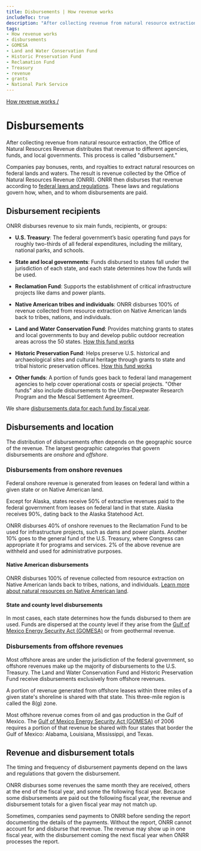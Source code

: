 ```yaml
---
title: Disbursements | How revenue works
includeToc: true
description: "After collecting revenue from natural resource extraction, the Office of Natural Resources Revenue distributes that revenue to different agencies, funds, and local governments. This process is called “disbursement.”"
tags:
- How revenue works
- disbursements
- GOMESA
- Land and Water Conservation Fund
- Historic Preservation Fund
- Reclamation Fund
- Treasury
- revenue
- grants
- National Park Service
---
```


[How revenue works /](/how-revenue-works/)

# Disbursements

After collecting revenue from natural resource extraction, the Office of Natural Resources Revenue distributes that revenue to different agencies, funds, and local governments. This process is called "disbursement."
<br />

Companies pay <GlossaryTerm>bonuses</GlossaryTerm>, rents, and royalties to extract natural resources on federal lands and waters. The result is revenue collected by the Office of Natural Resources Revenue (ONRR). ONRR then disburses that revenue according to [federal laws and regulations](/how-revenue-works/federal-laws/). These laws and regulations govern how, when, and to whom disbursements are paid.

## Disbursement recipients

ONRR disburses revenue to six main funds, recipients, or groups:

- **U.S. Treasury**: The federal government’s basic operating fund pays for roughly two-thirds of all federal expenditures, including the military, national parks, and schools.

- **State and local governments**: Funds disbursed to states fall under the jurisdiction of each state, and each state determines how the funds will be used.

- **Reclamation Fund**: Supports the establishment of critical infrastructure projects like dams and power plants.

- **Native American tribes and individuals**: ONRR disburses 100% of revenue collected from resource extraction on Native American lands back to tribes, nations, and individuals.

- **Land and Water Conservation Fund**: Provides matching grants to states and local governments to buy and develop public outdoor recreation areas across the 50 states. [How this fund works](/how-revenue-works/lwcf)

- **Historic Preservation Fund**: Helps preserve U.S. historical and archaeological sites and cultural heritage through grants to state and tribal historic preservation offices. [How this fund works](/how-revenue-works/hpf)

- **Other funds**: A portion of funds goes back to federal land management agencies to help cover operational costs or special projects. "Other funds" also include disbursements to the Ultra-Deepwater Research Program and the Mescal Settlement Agreement.

We share [disbursements data for each fund by fiscal year](/query-data?dataType=Disbursements).

## Disbursements and location

The distribution of disbursements often depends on the geographic source of the revenue. The largest geographic categories that govern disbursements are _onshore_ and _offshore_.

### Disbursements from onshore revenues

Federal onshore revenue is generated from leases on federal land within a given state or on Native American land.
<br />

Except for Alaska, states receive 50% of extractive revenues paid to the federal government from leases on federal land in that state. Alaska receives 90%, dating back to the Alaska Statehood Act.
<br />

ONRR disburses 40% of onshore revenues to the Reclamation Fund to be used for infrastructure projects, such as dams and power plants. Another 10% goes to the general fund of the U.S. Treasury, where Congress can appropriate it for programs and services. 2% of the above revenue are withheld and used for administrative purposes.

#### Native American disbursements

ONRR disburses 100% of revenue collected from resource extraction on Native American lands back to tribes, nations, and individuals. [Learn more about natural resources on Native American land](/how-revenue-works/#how-are-natural-resources-on-native-american-land-governed).

#### State and county level disbursements

In most cases, each state determines how the funds disbursed to them are used. Funds are dispersed at the county level if they arise from the [Gulf of Mexico Energy Security Act (GOMESA)](/how-revenue-works/gomesa/) or from geothermal revenue.

### Disbursements from offshore revenues

Most offshore areas are under the jurisdiction of the federal government, so offshore revenues make up the majority of disbursements to the U.S. Treasury. The Land and Water Conservation Fund and Historic Preservation Fund receive disbursements exclusively from offshore revenues.
<br />

A portion of revenue generated from offshore leases within three miles of a given state's shoreline is shared with that state. This three-mile region is called the <GlossaryTerm>8(g)</GlossaryTerm> zone.
<br />

Most offshore revenue comes from oil and gas production in the Gulf of Mexico. The [Gulf of Mexico Energy Security Act (GOMESA)](/how-revenue-works/gomesa/) of 2006 requires a portion of that revenue be shared with four states that border the Gulf of Mexico: Alabama, Louisiana, Mississippi, and Texas.

## Revenue and disbursement totals

The timing and frequency of disbursement payments depend on the laws and regulations that govern the disbursement.
<br />

ONRR disburses some revenues the same month they are received, others at the end of the fiscal year, and some the following fiscal year. Because some disbursements are paid out the following fiscal year, the revenue and disbursement totals for a given fiscal year may not match up.
<br />

Sometimes, companies send payments to ONRR before sending the report documenting the details of the payments. Without the report, ONRR cannot account for and disburse that revenue. The revenue may show up in one fiscal year, with the disbursement coming the next fiscal year when ONRR processes the report.
